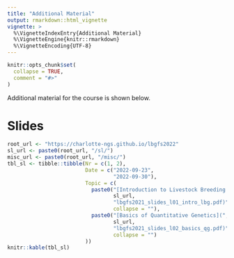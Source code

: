 ```yaml
---
title: "Additional Material"
output: rmarkdown::html_vignette
vignette: >
  %\VignetteIndexEntry{Additional Material}
  %\VignetteEngine{knitr::rmarkdown}
  %\VignetteEncoding{UTF-8}
---
```


```r
knitr::opts_chunk$set(
  collapse = TRUE,
  comment = "#>"
)
```

Additional material for the course is shown below.


# Slides

```r
root_url <- "https://charlotte-ngs.github.io/lbgfs2022" 
sl_url <- paste0(root_url, "/sl/")
misc_url <- paste0(root_url, "/misc/")
tbl_sl <- tibble::tibble(Nr = c(1, 2),
                         Date = c("2022-09-23",
                                  "2022-09-30"),
                         Topic = c(
                           paste0("[Introduction to Livestock Breeding and Genomics](", 
                                  sl_url, 
                                  "lbgfs2021_slides_l01_intro_lbg.pdf)", 
                                  collapse = ""),
                           paste0("[Basics of Quantitative Genetics](", 
                                  sl_url, 
                                  "lbgfs2021_slides_l02_basics_qg.pdf)", 
                                  collapse = "")
                         ))
knitr::kable(tbl_sl)
```                         